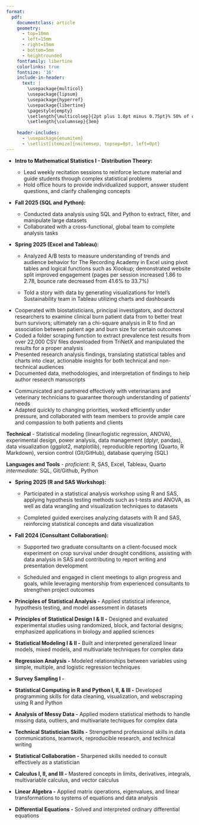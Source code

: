 ---
format: 
  pdf: 
    documentclass: article
    geometry:
      - top=10mm
      - left=15mm
      - right=15mm
      - bottom=5mm
      - heightrounded
    fontfamily: libertine
    colorlinks: true
    fontsize: '16'
    include-in-header: 
      text: |
        \usepackage{multicol}
        \usepackage{lipsum}
        \usepackage{hyperref}
        \usepackage{libertine}
        \pagestyle{empty}
        \setlength{\multicolsep}{2pt plus 1.0pt minus 0.75pt}% 50% of original values
        \setlength{\columnsep}{3em}
        
    header-includes:
      - \usepackage{enumitem}
      - \setlist[itemize]{noitemsep, topsep=0pt, left=0pt}
---

<!-- TITLE -->

\begin{huge}\begin{center}{\bf JESUS RODRIGUEZ}\end{center}\end{huge}

<!-- CONTACT INFO -->

\begin{center}jrodriguezb44@gmail.com ∙ 
\href{https://www.linkedin.com/in/jesus-rodriguez-09ab12178}{LinkedIn} ∙
\href{https://jesusrod44.github.io/portfolio}{Personal Website} ∙
Lincoln, NE
\end{center}
\vspace{3.5pt}

<!-- EDUCATION: 1ST BULLET -->

\begin{large}
  {\bf EDUCATION}
  \vspace{3pt}
  \hrule
  \begin{multicols}{2}
    \begin{flushleft}{\bf University of Nebraska-Lincoln}\end{flushleft}
    \begin{flushright}Graduation Date-Dec 2025\end{flushright}
  \end{multicols}
  \vspace{-0.17cm}
  \begin{multicols}{2}
    \begin{flushleft}Bachelor's in Statistics and Data Analytics\end{flushleft}
    \begin{flushright}Lincoln, NE\end{flushright}
  \end{multicols}
  \vspace{-0.17cm}
  \begin{multicols}{2}
    \begin{flushleft}Minor in Mathematics\end{flushleft}
  \end{multicols}
\end{large}

\vspace{0.05cm}

<!-- RELEVANT EXPERIENCE : 1ST BULLET-->

\begin{large}{\bf RELEVANT EXPERIENCE}
  \vspace{3pt}
  \hrule
  \begin{multicols}{2}
    \begin{flushleft}{\bf \href{https://statistics.unl.edu}{UNL Department of Statistics}}\end{flushleft}
    \begin{flushright}
    \begin{small}{(5mth)}\end{small}
    Aug 2025-Dec 2025\end{flushright}
  \end{multicols}
  \vspace{-0.17cm}
  \begin{multicols}{2}
    \begin{flushleft}\textit{Teaching Assistant}\end{flushleft}
    \begin{flushright}Lincoln, NE\end{flushright}\end{multicols}
\end{large}
\vspace{-0.16cm}

-   **Intro to Mathematical Statistics I - Distribution Theory:**

    -   Lead weekly recitation sessions to reinforce lecture material and guide students through complex statistical problems
    -   Hold office hours to provide individualized support, answer student questions, and clarify challenging concepts

\vspace{3pt}

<!-- RELEVANT EXPERIENCE : 2ND BULLET -->

\begin{large}
  \begin{multicols}{2}
    \begin{flushleft}{\bf \href{https://globalcareeraccelerator.org}{The Global Career Accelerator}}\end{flushleft}
    \begin{flushright}
    \begin{small}{(1yr)}\end{small}
    Jan 2025-Dec 2025\end{flushright}
  \end{multicols}
  \vspace{-0.17cm}
  \begin{multicols}{2}
    \begin{flushleft}\textit{Data Analyst and Coding for Data Intern}\end
    {flushleft}\begin{flushright}Remote\end
    {flushright}
  \end{multicols}
\end{large}
\vspace{-0.16cm}

-   **Fall 2025 (SQL and Python):**

    -   Conducted data analysis using SQL and Python to extract, filter, and manipulate large datasets
    -   Collaborated with a cross-functional, global team to complete analysis tasks

-   **Spring 2025 (Excel and Tableau):**

    -   Analyzed A/B tests to measure understanding of trends and audience behavior for The Recording Academy in Excel using pivot tables and logical functions such as Xlookup; demonstrated website split improved engagement (pages per session increased 1.86 to 2.78, bounce rate decreased from 41.6% to 33.7%)

    -   Told a story with data by generating visualizations for Intel's Sustainability team in Tableau utilizing charts and dashboards

\vspace{3pt}

<!-- RELEVANT EXPERIENCE : 3RD BULLET -->

\begin{large}
  \begin{multicols}{2}
    \begin{flushleft}{\bf \href{https://www.utmb.edu/spph/department/of-biostatistics-data-science/programs-training/summer-institute}{University of Texas-Medical Branch}}\end{flushleft}
    \begin{flushright}
    \begin{small}{(2mth)}\end{small}
    June 2025-July 2025\end{flushright}
  \end{multicols}
  \vspace{-0.17cm}
  \begin{multicols}{2}
    \begin{flushleft}\textit{Biostatistics and Data Science Summer Intern}\end{flushleft}
    \begin{flushright}Galveston, TX\end{flushright}\end
  {multicols}
\end{large}
\vspace{-0.16cm}

-   Cooperated with biostatisticians, principal investigators, and doctoral researchers to examine clinical burn patient data from \href{https://trinetx.com}{TriNetX} to better treat burn survivors; ultimately ran a chi-square analysis in R to find an association between patient age and burn size for certain outcomes
-   Coded a folder scraping function to extract prevalence test results from over 22,000 CSV files downloaded from TriNetX and manipulated the results for a proper analysis
-   Presented research analysis findings, translating statistical tables and charts into clear, actionable insights for both technical and non-technical audiences
-   Documented data, methodologies, and interpretation of findings to help author research manuscripts

\vspace{3pt}

<!-- OTHER WORK EXPERIENCE : 1ST BULLET -->

\begin{large}{\bf OTHER WORK EXPERIENCE}
  \vspace{3pt}
  \hrule
  \begin{multicols}{2}
    \begin{flushleft}{\bf \href{http://www.yorkanimalclinic.com}{York Animal Clinic}}\end{flushleft}
    \begin{flushright}
    \begin{small}{(7yr 4mth)}\end{small}
    May 2018-Present\end{flushright}
  \end{multicols}
  \vspace{-0.17cm}
  \begin{multicols}{2}
    \begin{flushleft}\textit{Veterinary Assistant}\end
    {flushleft}\begin{flushright}York, NE\end
    {flushright}
  \end{multicols}
\end{large}
\vspace{-0.16cm}

-   Communicated and partnered effectively with veterinarians and veterinary technicians to guarantee thorough understanding of patients' needs
-   Adapted quickly to changing priorities, worked efficiently under pressure, and collaborated with team members to provide ample care and compassion to both patients and clients

\vspace{3pt}

<!-- SKILLS -->

\begin{large}{\bf SKILLS}
  \vspace{3pt}
  \hrule
\end{large}
\vspace{-0.16cm}

**Technical** - Statistical modeling (linear/logistic regression, ANOVA), experimental design, power analysis, data management (dplyr, pandas), data visualization (ggplot2, matplotlib), reproducible reporting (Quarto, R Markdown), version control (Git/GitHub), database querying (SQL)

<!-- **Interpersonal** - Communication, Collaboration, Adaptability, Detail-oriented, Problem-solving --->

**Languages and Tools** - *proficient:* R, SAS, Excel, Tableau, Quarto *intermediate:* SQL, Git/Github, Python

<!-- **Selected Coursework** - Principles of Statistical Design I & II, Principles of Statistical Analysis, Statistical Computing in R and Python I & II, Statistical Modeling I & II, Analysis of Messy Data, Technical Statistician Skills, Regression Analysis, Calculus I, II, & III, Linear Algebra, Differential Equations -->

\vspace{3pt}

\clearpage

<!-- INVOLVEMENT : 1ST BULLET -->

\begin{large}{\bf INVOLVEMENT}
  \vspace{3pt}
  \hrule  
  \begin{multicols}{2}
    \begin{flushleft}{\bf \href{https://statistics.unl.edu/sc3lhelp-desk}{Statistical Cross-disciplinary Collaboration \& Consulting Lab}}\end{flushleft}
    \begin{flushright}
    \begin{small}{(1yr)}\end{small}
    Aug 2024-May 2025\end{flushright}
  \end{multicols}
  \vspace{-0.17cm}
  \begin{multicols}{2}
    \begin{flushleft}\textit{R and SAS Trainee and Assistant Consultant}\end
    {flushleft}\begin{flushright}Lincoln, NE\end
    {flushright}
  \end{multicols}
\end{large}
\vspace{-0.16cm}

-   **Spring 2025 (R and SAS Workshop):**

    -   Participated in a statistical analysis workshop using R and SAS, applying hypothesis testing methods such as t-tests and ANOVA, as well as data wrangling and visualization techniques to datasets

    -   Completed guided exercises analyzing datasets with R and SAS, reinforcing statistical concepts and data visualization

-   **Fall 2024 (Consultant Collaboration):**

    -   Supported two graduate consultants on a client-focused mock experiment on crop survival under drought conditions, assisting with data analysis in SAS and contributing to report writing and presentation development

    -   Scheduled and engaged in client meetings to align progress and goals, while leveraging mentorship from experienced consultants to strengthen project outcomes

\vspace{3pt}

<!-- NOTABLE COURSEWORK -->

\begin{large}{\bf NOTABLE COURSEWORK}
  \vspace{3pt}
  \hrule  
  \begin{multicols}{1}
    \begin{flushleft}\textit{Statistical Methods \& Design}
    \end{flushleft}
  \end{multicols}
  \vspace{-0.17cm}
\end{large}
\vspace{-0.16cm}
-   **Principles of Statistical Analysis -** Applied statistical inference, hypothesis testing, and model assessment in datasets

-   **Principles of Statistical Design I & II -** Designed and evaluated experimental studies using randomized, block, and factorial designs; emphasized applications in biology and applied sciences

-   **Statistical Modeling I & II -** Built and interpreted generalized linear models, mixed models, and multivariate techniques for complex data

-   **Regression Analysis -** Modeled relationships between variables using simple, multiple, and logistic regression techniques

-   **Survey Sampling I -** 

\begin{large}
\begin{multicols}{1}
  \begin{flushleft}\textit{Statistical Computing \& Professional Skills}
    \end{flushleft}
  \end{multicols}
  \vspace{-0.17cm}
\end{large}
\vspace{-0.16cm}

-   **Statistical Computing in R and Python I, II, & III -** Developed programming skills for data cleaning, visualization, and webscraping using R and Python

-   **Analysis of Messy Data -** Applied modern statistical methods to handle missing data, outliers, and multivariate techiques for complex data

-   **Technical Statistician Skills -** Strengethend professional skills in data communications, teamwork, reproducible research, and technical writing

-   **Statistical Collaboration -** Sharpened skills needed to consult effectively as a statistician

\begin{large}
\begin{multicols}{1}
    \begin{flushleft}\textit{Mathematical Foundations}
    \end{flushleft}
  \end{multicols}
  \vspace{-0.17cm}
\end{large}
\vspace{-0.16cm}

-   **Calculus I, II, and III -** Mastered concepts in limits, derivatives, integrals, multivariable calculus, and vector calculus

-   **Linear Algebra -** Applied matrix operations, eigenvalues, and linear transformations to systems of equations and data analysis

-   **Differential Equations -** Solved and interpreted ordinary differential equations

\vspace{3pt}

<!-- SELECTED PROJECTS : 1ST BULLET -->
